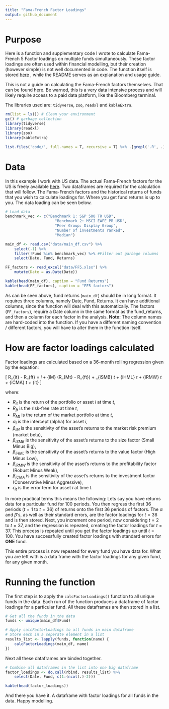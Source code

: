 ```yaml
---
title: "Fama-French Factor Loadings"
output: github_document
---
```


# Purpose

Here is a function and supplementary code I wrote to calculate Fama-French 5 Factor loadings on multiple funds simultaneously. These factor loadings are often used within financial modelling, but their creation (however simple) is not well documented in code. The function itself is stored [here](code/calcFactorLoadings.R) , while the README serves as an explanation and usage guide.

This is not a guide on calculating the Fama-French factors themselves. That can be found [here](https://stablebread.com/how-to-calculate-and-interpret-the-fama-and-french-and-carhart-multifactor-models/). Be warned, this is a very data intensive process and will likely require access to a paid data platform, like the Bloomberg terminal.

The libraries used are: `tidyverse`, `zoo`, `readxl` and `kableExtra`.

```r

rm(list = ls()) # Clean your environment
gc() # garbage collection 
library(tidyverse)
library(readxl)
library(zoo)
library(kableExtra)

list.files('code/', full.names = T, recursive = T) %>% .[grepl('.R', .)] %>% as.list() %>% walk(~source(.))
```

# Data

In this example I work with US data. The actual Fama-French factors for the US is freely available [here](https://mba.tuck.dartmouth.edu/pages/faculty/ken.french/data_library.html). Two dataframes are required for the calculation that will follow. The Fama-French factors and the historical returns of funds that you wish to calculate loadings for. Where you get fund returns is up to you. The data loading can be seen below.

```r
# Load data
benchmark_vec <- c("Benchmark 1: S&P 500 TR USD",
                      "Benchmark 2: MSCI EAFE PR USD",
                      "Peer Group: Display Group",
                      "Number of investments ranked",
                      "Median")

main_df <- read.csv("data/main_df.csv") %>%
    select(-1) %>% 
    filter(!Fund %in% benchmark_vec) %>% #Filter out garbage columns
    select(Date, Fund, Returns)

FF_factors <- read_excel("data/FF5.xlsx") %>%
    mutate(Date = as.Date(Date))

kable(head(main_df), caption = "Fund Returns")
kable(head(FF_factors), caption = "FF5 factors")
```

As can be seen above, fund returns (`main_df`) should be in long format. It requires three columns, namely Date, Fund, Returns. It can have additional columns, since the function will deal with this automatically. The factors (`FF_factors`), require a Date column in the same format as the fund_returns, and then a column for each factor in the analysis. **Note:** The column names are hard-coded into the function. If you have a different naming convention / different factors, you will have to alter them in the function itself.

# How are factor loadings calculated

Factor loadings are calculated based on a 36-month rolling regression given by the equation:

<div align="center">
\[
R_{it} - R_{ft} = \alpha_i + \beta_{iM} (R_{Mt} - R_{ft}) + \beta_{iSMB} \text{SMB}_t + \beta_{iHML} \text{HML}_t + \beta_{iRMW} \text{RMW}_t + \beta_{iCMA} \text{CMA}_t + \epsilon_{it}
\]
</div>


where:

-   $R_{it}$ is the return of the portfolio or asset $i$ at time $t$,
-   $R_{ft}$ is the risk-free rate at time $t$,
-   $R_{Mt}$ is the return of the market portfolio at time $t$,
-   $\alpha_i$ is the intercept (alpha) for asset $i$,
-   $\beta_{iM}$ is the sensitivity of the asset's returns to the market risk premium (market beta),
-   $\beta_{iSMB}$ is the sensitivity of the asset's returns to the size factor (Small Minus Big),
-   $\beta_{iHML}$ is the sensitivity of the asset's returns to the value factor (High Minus Low),
-   $\beta_{iRMW}$ is the sensitivity of the asset's returns to the profitability factor (Robust Minus Weak),
-   $\beta_{iCMA}$ is the sensitivity of the asset's returns to the investment factor (Conservative Minus Aggressive),
-   $\epsilon_{it}$ is the error term for asset $i$ at time $t$.

In more practical terms this means the following: Lets say you have returns data for a particular fund for 100 periods. You then regress the first 36 periods ($t = 1$ to $t = 36$) of returns onto the first 36 periods of factors. The $\alpha$ and $\beta$'s, as well as their standard errors, are the factor loadings for $t=36$ and is then stored. Next, you increment one period, now considering $t = 2$ to $t = 37$, and the regression is repeated, creating the factor loadings for $t=37$. This process is repeated until you get the factor loadings up until $t=100$. You have successfully created factor loadings with standard errors for **ONE** fund.

This entire process is now repeated for every fund you have data for. What you are left with is a data frame with the factor loadings for any given fund, for any given month.

# Running the function

The first step is to apply the `calcFactorLoadings()` function to all unique funds in the data. Each run of the function produces a dataframe of factor loadings for a particular fund. All these dataframes are then stored in a list.

```r
# Get all the funds in the data
funds <- unique(main_df$Fund)

# Apply calcFactorLoadings to all funds in main dataframe
# Store each in a seperate element in a list
results_list <- lapply(funds, function(name) {
    calcFactorLoadings(main_df, name)
})

```

Next all these dataframes are binded together.

```r
# Combine all dataframes in the list into one big dataframe
factor_loadings <- do.call(rbind, results_list) %>% 
    select(Date, Fund, c(1:(ncol(.)-2)))

kable(head(factor_loadings))
```

And there you have it. A dataframe with factor loadings for all funds in the data. Happy modelling.
